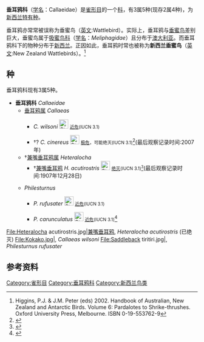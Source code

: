 {{Automatic Taxobox
| image = Huia Buller.jpg
| image_width =
| image_caption = [[兼嘴垂耳鸦|兼嘴垂耳鸦]] (''Heteralocha acutirostris'')
| taxon = Callaeidae
| authority = {{tsl|en|Carl Jakob Sundevall|Sundevall}}, 1836
| subdivision_ranks = Genera
| subdivision = 
*[[垂耳鸦属|垂耳鸦属]] ''Callaeas''<br />
*{{tsl|en|Philesturnus|鞍背鸦属}} ''Philesturnus''<br />
*†[[兼嘴垂耳鸦|兼嘴垂耳鸦属]] ''Heteralocha''
}}
'''垂耳鸦科'''（[[学名|学名]]：Callaeidae）是[[雀形目|雀形目]]的一个[[科|科]]，有3属5种(现存2属4种)，为[[新西兰|新西兰]][[特有种|特有种]]。

垂耳鸦亦常常被误称为垂蜜鸟（[[英文|英文]]:Wattlebird）。实际上，垂耳鸦与[[垂蜜鸟属|垂蜜鸟]]差别巨大，垂蜜鸟属于[[吸蜜鸟科|吸蜜鸟科]]（[[学名|学名]]：''Meliphagidae''）且分布于[[澳大利亚|澳大利亚]]。而垂耳鸦科下的物种分布于[[新西兰|新西兰]]。正因如此，垂耳鸦时常也被称为'''新西兰垂蜜鸟'''（[[英文|英文]]:New Zealand Wattlebirds）。<ref name="HANZAB">Higgins, P.J. & J.M. Peter (eds) 2002. Handbook of Australian, New Zealand and Antarctic Birds. Volume 6: Pardalotes to Shrike-thrushes. Oxford University Press, Melbourne. ISBN 0-19-553762-9</ref>

==种==
垂耳鸦科现有3属5种。
*'''垂耳鸦科''' ''Callaeidae''
**[[垂耳鸦属|垂耳鸦属]] ''Callaeas''
***{{tsl|en|Callaeas wilsoni|北岛垂耳鸦}} ''C. wilsoni'' [[File:Status_iucn_NT_icon.svg|24px]] <small>[[近危|近危]](IUCN 3.1)</small>
***†?{{tsl|en|Callaeas cinereus|南岛垂耳鸦}} ''C. cinereus'' [[File:Status_iucn_CR_icon.svg|24px]] <small>[[极危|极危]]，可能绝灭(IUCN 3.1)</small><ref>{{IUCN|id=22708074 |title=''Callaeas cinereus'' |assessors=[[BirdLife_International|BirdLife International]] |version=2015.4 |year=2013 |accessdate=21 November 2015}}</ref>(最后观察记录时间:2007年)
**†[[兼嘴垂耳鸦|兼嘴垂耳鸦属]] ''Heteralocha''
***†[[兼嘴垂耳鸦|兼嘴垂耳鸦]] ''H. acutirostris'' [[File:Status_iucn_EX_icon.svg|24px]] <small>[[绝灭|绝灭]](IUCN 3.1)<ref>{{IUCN|id=22708091 |title=''Heteralocha acutirostris'' |assessors=[[BirdLife_International|BirdLife International]] |version=2013.2 |year=2012 |accessdate=21 November 2015}}</ref></small>(最后观察记录时间:1907年12月28日)
**{{tsl|en|Philesturnus|鞍背鸦属}} ''Philesturnus''
***{{tsl|en|Philesturnus rufusater|北岛鞍背鸦}} ''P. rufusater'' [[File:Status_iucn_NT_icon.svg|24px]] <small>[[近危|近危]](IUCN 3.1)</small>
***{{tsl|en|Philesturnus carunculatus|南岛鞍背鸦}} ''P. carunculatus'' [[File:Status_iucn_NT_icon.svg|24px]] <small>[[近危|近危]](IUCN 3.1)</small><ref>{{IUCN|id=22708085 |title=''Philesturnus carunculatus'' |assessors=[[BirdLife_International|BirdLife International]] |version=2015.4 |year=2013 |accessdate=21 November 2015}}</ref>

<gallery>
File:Heteralocha acutirostris.jpg|[[兼嘴垂耳鸦|兼嘴垂耳鸦]], ''Heteralocha acutirostris'' (已绝灭)
File:Kokako.jpg|{{tsl|en|Callaeas wilsoni|北岛垂耳鸦}}, ''Callaeas wilsoni'' 
File:Saddleback tiritiri.jpg|{{tsl|en|Philesturnus rufusater|北岛鞍背鸦}}, ''Philesturnus rufusater''
</gallery>

==参考资料==
{{reflist|2}}

{{Taxonbar|from=Q835712}}
[[Category:雀形目|Category:雀形目]]
[[Category:垂耳鸦科|Category:垂耳鸦科]]
[[Category:新西兰鸟类|Category:新西兰鸟类]]